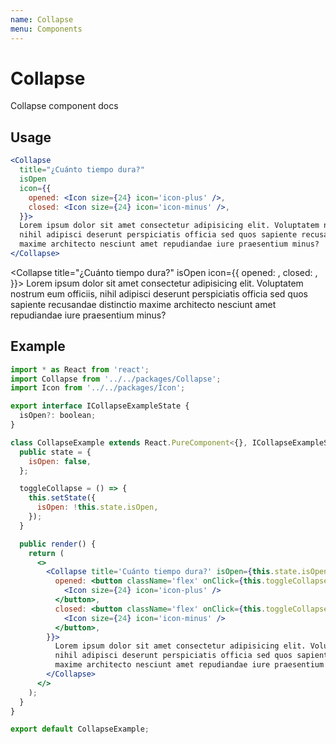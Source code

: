 ```yaml
---
name: Collapse
menu: Components
---
```


# Collapse
Collapse component docs

<Props of={Collapse} />

## Usage
```jsx
<Collapse
  title="¿Cuánto tiempo dura?"
  isOpen
  icon={{
    opened: <Icon size={24} icon='icon-plus' />,
    closed: <Icon size={24} icon='icon-minus' />,
  }}>
  Lorem ipsum dolor sit amet consectetur adipisicing elit. Voluptatem nostrum eum officiis,
  nihil adipisci deserunt perspiciatis officia sed quos sapiente recusandae distinctio
  maxime architecto nesciunt amet repudiandae iure praesentium minus?  
</Collapse>
```
<Collapse title="¿Cuánto tiempo dura?" isOpen icon={{
  opened: <Icon size={24} icon='icon-plus' />,
  closed: <Icon size={24} icon='icon-minus' />,
}}>
  Lorem ipsum dolor sit amet consectetur adipisicing elit. Voluptatem nostrum eum officiis,
  nihil adipisci deserunt perspiciatis officia sed quos sapiente recusandae distinctio
  maxime architecto nesciunt amet repudiandae iure praesentium minus?  
</Collapse>

## Example
```jsx
import * as React from 'react';
import Collapse from '../../packages/Collapse';
import Icon from '../../packages/Icon';

export interface ICollapseExampleState {
  isOpen?: boolean;
}

class CollapseExample extends React.PureComponent<{}, ICollapseExampleState> {
  public state = {
    isOpen: false,
  };

  toggleCollapse = () => {
    this.setState({
      isOpen: !this.state.isOpen,
    });
  }

  public render() {
    return (
      <>
        <Collapse title='Cuánto tiempo dura?' isOpen={this.state.isOpen} icon={{
          opened: <button className='flex' onClick={this.toggleCollapse}>
            <Icon size={24} icon='icon-plus' />
          </button>,
          closed: <button className='flex' onClick={this.toggleCollapse}>
            <Icon size={24} icon='icon-minus' />
          </button>,
        }}>
          Lorem ipsum dolor sit amet consectetur adipisicing elit. Voluptatem nostrum eum officiis,
          nihil adipisci deserunt perspiciatis officia sed quos sapiente recusandae distinctio
          maxime architecto nesciunt amet repudiandae iure praesentium minus?
        </Collapse>
      </>
    );
  }
}

export default CollapseExample;
```
<CollapseExample />